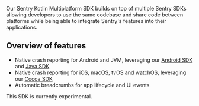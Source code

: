 Our Sentry Kotlin Multiplatform SDK builds on top of multiple Sentry SDKs allowing developers to use the same codebase and share code between platforms while being able to integrate Sentry's features into their applications.

## Overview of features

- Native crash reporting for Android and JVM, leveraging our [Android SDK](/platforms/android) and [Java SDK](/platforms/java)
- Native crash reporting for iOS, macOS, tvOS and watchOS, leveraging our [Cocoa SDK](/platforms/apple)
- Automatic breadcrumbs for app lifecycle and UI events

<Note>

This SDK is currently experimental.

</Note>
